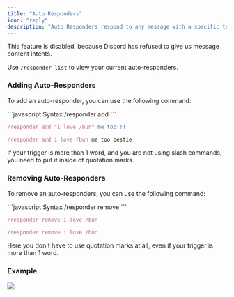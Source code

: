 ```yaml
---
title: "Auto Responders"
icon: "reply"
description: "Auto Responders respond to any message with a specific trigger phrase."
---
```


<Warning>This feature is disabled, because Discord has refused to give us message content intents.</Warning>

Use `/responder list` to view your current auto-responders.

### Adding Auto-Responders
To add an auto-responder, you can use the following command:

<CodeGroup>
```javascript Syntax
/responder add <trigger> <response>
```

```javascript Example 1
/responder add "i love /bun" me too!!!
```

```javascript Example 2
/responder add i love /bun me too bestie
```
</CodeGroup>

<Note>If your trigger is more than 1 word, and you are not using slash commands, you need to put it inside of quotation marks.</Note>


### Removing Auto-Responders
To remove an auto-responders, you can use the following command:

<CodeGroup>
```javascript Syntax
/responder remove <trigger>
```

```javascript Example 1
/responder remove i love /bun
```

```javascript Example 2
/responder remove i love /bun
```
</CodeGroup>

Here you don't have to use quotation marks at all, even if your trigger is more than 1 word.

### Example
<img src="/images/responder.png"/>
